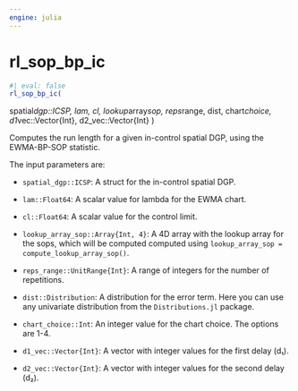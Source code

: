 ```yaml
---
engine: julia
---
```


# rl_sop_bp_ic {#sec-doc}
    

::: {.callout-note appearance="simple" title="docblock" collapse=false}    


```julia
#| eval: false
rl_sop_bp_ic(

```

spatial*dgp::ICSP, lam, cl, lookup*array*sop, reps*range, dist, chart*choice,    d1*vec::Vector{Int}, d2_vec::Vector{Int} )
 
Computes the run length for a given in-control spatial DGP, using the EWMA-BP-SOP statistic.
 
The input parameters are:
 
  * `spatial_dgp::ICSP`: A struct for the in-control spatial DGP.
  * `lam::Float64`: A scalar value for lambda for the EWMA chart.
  * `cl::Float64`: A scalar value for the control limit.
  * `lookup_array_sop::Array{Int, 4}`: A 4D array with the lookup array for the sops,
which will be computed computed using `lookup_array_sop = compute_lookup_array_sop()`.
 
  * `reps_range::UnitRange{Int}`: A range of integers for the number of repetitions.
  * `dist::Distribution`: A distribution for the error term. Here you can use any
univariate distribution from the `Distributions.jl` package.
 
  * `chart_choice::Int`: An integer value for the chart choice. The options are 1-4.
  * `d1_vec::Vector{Int}`: A vector with integer values for the first delay (d₁).
  * `d2_vec::Vector{Int}`: A vector with integer values for the second delay (d₂).


:::
    

